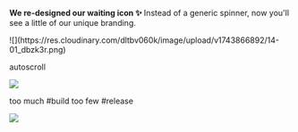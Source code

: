 
<ReleaseVideo src="https://res.cloudinary.com/dltbv060k/video/upload/v1742050491/13-01_f9ffvx.mp4"/>

**We re-designed our waiting icon ✨**
Instead of a generic spinner,
now you'll see a little of our unique branding. 

<ReleaseBuild>
![](https://res.cloudinary.com/dltbv060k/image/upload/v1743866892/14-01_dbzk3r.png)

autoscroll

![](https://res.cloudinary.com/dltbv060k/image/upload/v1743866902/12-01_ve6keh.png)

too much #build too few #release

![](https://res.cloudinary.com/dltbv060k/image/upload/v1743866471/13-01_djzgwz.png)
</ReleaseBuild>
